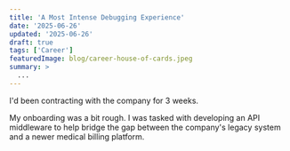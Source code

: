 ```yaml
---
title: 'A Most Intense Debugging Experience'
date: '2025-06-26'
updated: '2025-06-26'
draft: true
tags: ['Career']
featuredImage: blog/career-house-of-cards.jpeg
summary: >
  ...
---
```


I'd been contracting with the company for 3 weeks.

My onboarding was a bit rough. I was tasked with developing an API middleware to help bridge the gap
between the company's legacy system and a newer medical billing platform.

